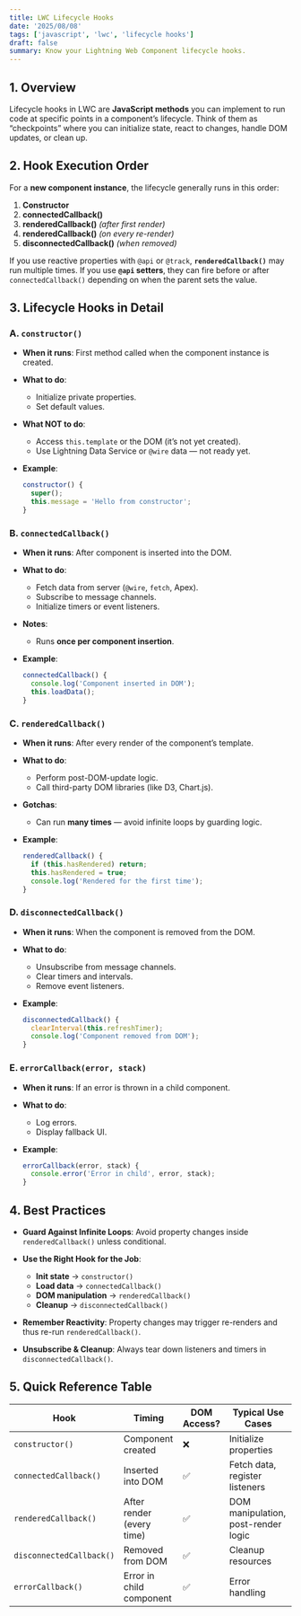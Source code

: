 ```yaml
---
title: LWC Lifecycle Hooks
date: '2025/08/08'
tags: ['javascript', 'lwc', 'lifecycle hooks']
draft: false
summary: Know your Lightning Web Component lifecycle hooks.
---
```



## **1. Overview**

Lifecycle hooks in LWC are **JavaScript methods** you can implement to run code at specific points in a component’s lifecycle.
Think of them as “checkpoints” where you can initialize state, react to changes, handle DOM updates, or clean up.


## **2. Hook Execution Order**

For a **new component instance**, the lifecycle generally runs in this order:

1. **Constructor**
2. **connectedCallback()**
3. **renderedCallback()** *(after first render)*
4. **renderedCallback()** *(on every re-render)*
5. **disconnectedCallback()** *(when removed)*

If you use reactive properties with `@api` or `@track`, **`renderedCallback()`** may run multiple times.
If you use **`@api` setters**, they can fire before or after `connectedCallback()` depending on when the parent sets the value.


## **3. Lifecycle Hooks in Detail**

### **A. `constructor()`**

* **When it runs**: First method called when the component instance is created.
* **What to do**:

  * Initialize private properties.
  * Set default values.
* **What NOT to do**:

  * Access `this.template` or the DOM (it’s not yet created).
  * Use Lightning Data Service or `@wire` data — not ready yet.
* **Example**:

  ```js
  constructor() {
    super();
    this.message = 'Hello from constructor';
  }
  ```


### **B. `connectedCallback()`**

* **When it runs**: After component is inserted into the DOM.
* **What to do**:

  * Fetch data from server (`@wire`, `fetch`, Apex).
  * Subscribe to message channels.
  * Initialize timers or event listeners.
* **Notes**:

  * Runs **once per component insertion**.
* **Example**:

  ```js
  connectedCallback() {
    console.log('Component inserted in DOM');
    this.loadData();
  }
  ```


### **C. `renderedCallback()`**

* **When it runs**: After every render of the component’s template.
* **What to do**:

  * Perform post-DOM-update logic.
  * Call third-party DOM libraries (like D3, Chart.js).
* **Gotchas**:

  * Can run **many times** — avoid infinite loops by guarding logic.
* **Example**:

  ```js
  renderedCallback() {
    if (this.hasRendered) return;
    this.hasRendered = true;
    console.log('Rendered for the first time');
  }
  ```


### **D. `disconnectedCallback()`**

* **When it runs**: When the component is removed from the DOM.
* **What to do**:

  * Unsubscribe from message channels.
  * Clear timers and intervals.
  * Remove event listeners.
* **Example**:

  ```js
  disconnectedCallback() {
    clearInterval(this.refreshTimer);
    console.log('Component removed from DOM');
  }
  ```

### **E. `errorCallback(error, stack)`**

* **When it runs**: If an error is thrown in a child component.
* **What to do**:

  * Log errors.
  * Display fallback UI.
* **Example**:

  ```js
  errorCallback(error, stack) {
    console.error('Error in child', error, stack);
  }
  ```

## **4. Best Practices**

* **Guard Against Infinite Loops**: Avoid property changes inside `renderedCallback()` unless conditional.
* **Use the Right Hook for the Job**:

  * **Init state** → `constructor()`
  * **Load data** → `connectedCallback()`
  * **DOM manipulation** → `renderedCallback()`
  * **Cleanup** → `disconnectedCallback()`
* **Remember Reactivity**: Property changes may trigger re-renders and thus re-run `renderedCallback()`.
* **Unsubscribe & Cleanup**: Always tear down listeners and timers in `disconnectedCallback()`.

## **5. Quick Reference Table**

| Hook                     | Timing                    | DOM Access? | Typical Use Cases                   |
| ------------------------ | ------------------------- | ----------- | ----------------------------------- |
| `constructor()`          | Component created         | ❌          | Initialize properties               |
| `connectedCallback()`    | Inserted into DOM         | ✅          | Fetch data, register listeners      |
| `renderedCallback()`     | After render (every time) | ✅          | DOM manipulation, post-render logic |
| `disconnectedCallback()` | Removed from DOM          | ✅          | Cleanup resources                   |
| `errorCallback()`        | Error in child component  | ✅          | Error handling                      |

